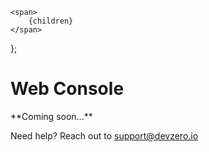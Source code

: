     <span>
        {children}
    </span>
};

# Web Console

<Hint style="info">
**Coming soon...**
</Hint>

Need help? Reach out to [support@devzero.io ](mailto:support@devzero.io)
